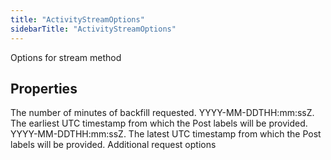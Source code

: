 ```yaml
---
title: "ActivityStreamOptions"
sidebarTitle: "ActivityStreamOptions"
---
```


Options for stream method

## Properties

<ParamField name="backfillMinutes" type="`number`">
The number of minutes of backfill requested.
</ParamField>





<ParamField name="startTime" type="`string`">
YYYY-MM-DDTHH:mm:ssZ. The earliest UTC timestamp from which the Post labels will be provided.
</ParamField>





<ParamField name="endTime" type="`string`">
YYYY-MM-DDTHH:mm:ssZ. The latest UTC timestamp from which the Post labels will be provided.
</ParamField>





<ParamField name="requestOptions" type="[`RequestOptions`](/xdks/typescript/reference/interfaces/RequestOptions)">
Additional request options
</ParamField>



